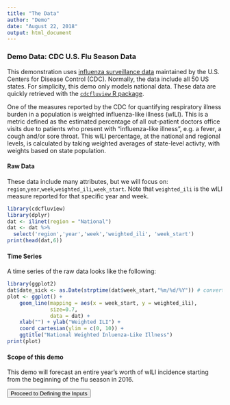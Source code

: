 ```yaml
---
title: "The Data"
author: "Demo"
date: "August 22, 2018"
output: html_document
---
```


### Demo Data: CDC U.S. Flu Season Data
This demonstration uses [influenza surveillance data](https://www.cdc.gov/flu/weekly/overview.htm) maintained by the U.S. Centers for Disease Control (CDC). Normally, the data include all 50 US states. For simplicity, this demo only models national data. These data are quickly retrieved with the [`cdcfluview` R package](https://github.com/hrbrmstr/cdcfluview).

One of the measures reported by the CDC for quantifying respiratory illness burden in a population is weighted influenza-like illness (wILI). This is a metric defined as the estimated percentage of all out-patient doctors office visits due to patients who present with "influenza-like illness", e.g. a fever, a cough and/or sore throat. This wILI percentage, at the national and regional levels, is calculated by taking weighted averages of state-level activty, with weights based on state population.

#### Raw Data
These data include many attributes, but we will focus on: `region`,`year`,`week`,`weighted_ili`,`week_start`. Note that `weighted_ili` is the wILI measure reported for that specific year and week.

```r
library(cdcfluview)
library(dplyr)
dat <- ilinet(region = "National")
dat <- dat %>%
  select('region','year','week','weighted_ili', 'week_start')
print(head(dat,6))
```

#### Time Series
A time series of the raw data looks like the following:
```r
library(ggplot2)
dat$date_sick <- as.Date(strptime(dat$week_start,"%m/%d/%Y")) # convert to date
plot <- ggplot() +
    geom_line(mapping = aes(x = week_start, y = weighted_ili),
              size=0.7,
              data = dat) +
    xlab("") + ylab("Weighted ILI") +
    coord_cartesian(ylim = c(0, 10)) +
    ggtitle("National Weighted Inluenza-Like Illness")
print(plot)
```

#### Scope of this demo
This demo will forecast an entire year's worth of wILI incidence starting from the beginning of the flu season in 2016.


<a href="#defining-inputs-incidence-matrix-1"><button type="button" class="btn btn-raised btn-secondary">Proceed to Defining the Inputs</button></a>